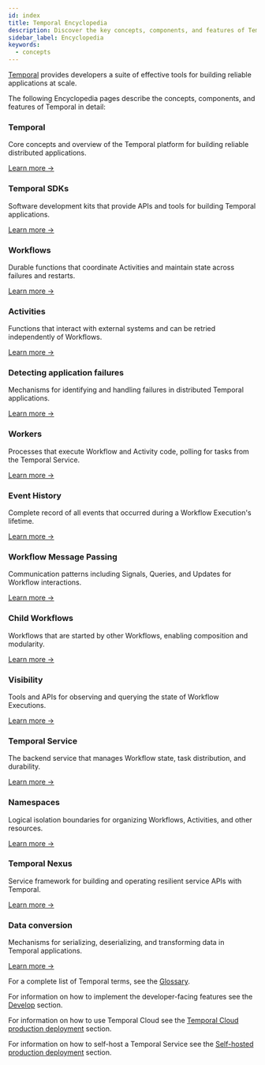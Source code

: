 ```yaml
---
id: index
title: Temporal Encyclopedia
description: Discover the key concepts, components, and features of Temporal for building scalable and reliable applications. Learn about Temporal SDKs, Workflows, Activities, Workers, and more.
sidebar_label: Encyclopedia
keywords:
  - concepts
---
```


[Temporal](/evaluate/why-temporal) provides developers a suite of effective tools for building reliable applications at scale.

<div className="features-intro">
  The following Encyclopedia pages describe the concepts, components, and features of Temporal in detail:
</div>

<div className="feature-grid">
  <div className="feature-card">
    <h3>Temporal</h3>
    <p>Core concepts and overview of the Temporal platform for building reliable distributed applications.</p>
    <a href="/temporal" className="feature-link">Learn more →</a>
  </div>
  <div className="feature-card">
    <h3>Temporal SDKs</h3>
    <p>Software development kits that provide APIs and tools for building Temporal applications.</p>
    <a href="/encyclopedia/temporal-sdks" className="feature-link">Learn more →</a>
  </div>
  <div className="feature-card">
    <h3>Workflows</h3>
    <p>Durable functions that coordinate Activities and maintain state across failures and restarts.</p>
    <a href="/workflows" className="feature-link">Learn more →</a>
  </div>
  <div className="feature-card">
    <h3>Activities</h3>
    <p>Functions that interact with external systems and can be retried independently of Workflows.</p>
    <a href="/activities" className="feature-link">Learn more →</a>
  </div>
  <div className="feature-card">
    <h3>Detecting application failures</h3>
    <p>Mechanisms for identifying and handling failures in distributed Temporal applications.</p>
    <a href="/encyclopedia/detecting-application-failures" className="feature-link">Learn more →</a>
  </div>
  <div className="feature-card">
    <h3>Workers</h3>
    <p>Processes that execute Workflow and Activity code, polling for tasks from the Temporal Service.</p>
    <a href="/workers" className="feature-link">Learn more →</a>
  </div>
  <div className="feature-card">
    <h3>Event History</h3>
    <p>Complete record of all events that occurred during a Workflow Execution's lifetime.</p>
    <a href="/encyclopedia/event-history/" className="feature-link">Learn more →</a>
  </div>
  <div className="feature-card">
    <h3>Workflow Message Passing</h3>
    <p>Communication patterns including Signals, Queries, and Updates for Workflow interactions.</p>
    <a href="/encyclopedia/workflow-message-passing/" className="feature-link">Learn more →</a>
  </div>
  <div className="feature-card">
    <h3>Child Workflows</h3>
    <p>Workflows that are started by other Workflows, enabling composition and modularity.</p>
    <a href="/child-workflows" className="feature-link">Learn more →</a>
  </div>
  <div className="feature-card">
    <h3>Visibility</h3>
    <p>Tools and APIs for observing and querying the state of Workflow Executions.</p>
    <a href="/visibility" className="feature-link">Learn more →</a>
  </div>
  <div className="feature-card">
    <h3>Temporal Service</h3>
    <p>The backend service that manages Workflow state, task distribution, and durability.</p>
    <a href="/temporal-service" className="feature-link">Learn more →</a>
  </div>
  <div className="feature-card">
    <h3>Namespaces</h3>
    <p>Logical isolation boundaries for organizing Workflows, Activities, and other resources.</p>
    <a href="/namespaces" className="feature-link">Learn more →</a>
  </div>
  <div className="feature-card">
    <h3>Temporal Nexus</h3>
    <p>Service framework for building and operating resilient service APIs with Temporal.</p>
    <a href="/nexus" className="feature-link">Learn more →</a>
  </div>
  <div className="feature-card">
    <h3>Data conversion</h3>
    <p>Mechanisms for serializing, deserializing, and transforming data in Temporal applications.</p>
    <a href="/dataconversion" className="feature-link">Learn more →</a>
  </div>
</div>

For a complete list of Temporal terms, see the [Glossary](/glossary).

For information on how to implement the developer-facing features see the [Develop](/develop) section.

For information on how to use Temporal Cloud see the [Temporal Cloud production deployment](/cloud) section.

For information on how to self-host a Temporal Service see the [Self-hosted production deployment](/self-hosted-guide) section.